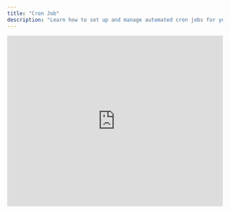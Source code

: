 ```yaml
---
title: "Cron Job"
description: "Learn how to set up and manage automated cron jobs for your AI agent testing and evaluation workflows."
---
```


<iframe
  width="100%"
  height="400px"
  style={{
    aspectRatio: "16 / 9",
    border: "1px solid #ccc",
    borderRadius: "8px",
    marginBottom: "20px",
  }}
  src="https://www.loom.com/embed/67a770b2ba784153ad437e6f604cefda"
  frameborder="0"
  allow="accelerometer; autoplay; clipboard-write; encrypted-media; gyroscope; picture-in-picture"
  allowfullscreen
  title="Cron Jobs Setup Guide"
/>

## What is a Cron Job?

Cron jobs run automated calls on a schedule to check the status of your agent and alert you if things fail.

## Creating a Cron Job

<Steps>
  <Step title="Navigate to Evaluators and Select Scenarios">
    1. Go to your main dashboard
    2. Navigate to the **Evaluators** section
    3. Select the scenarios you want to automate
    4. Look for the **Action** button in the top right corner
  </Step>

<Step title="Create Cron Job from Actions">
  1. Click the **Action** button in the top right 2. A dropdown menu will appear
  3. Select **"Create a Cron Job"** from the dropdown options
</Step>

  <Step title="Choose Cron Job Type">
    You'll be presented with two options:

    - **Manual**: Configure custom cron settings
    - **Predefined**: Use pre-configured schedule templates

  </Step>

  <Step title="Configure Your Cron Job Settings">
    #### Basic Information

    - **Name**: Enter a descriptive name for your cron job
      - _Tip: Give your cron job a descriptive name to help identify it later_

    #### Schedule Configuration

    **Cron Expression**: `* * * * *`

    - Choose between **Manual Input** or **Quick Schedule**
    - The format represents: _every minute, every hour, every day, every month, every day of the week_

    **Timezone**: Default is `Asia/Calcutta` (adjust as needed)

    **Number of Times to Run**: Set how many times this cron job should run (default: 1)

    #### Detailed Cron Settings

    Configure each time component individually:

    - **Minute**: `*`
      - Examples: `*`, `*/5`, `0-59`, `30`
    - **Hour**: `*`
      - Examples: `*`, `*/2`, `0-23`, `14`
    - **Day of Month**: `*`
      - Examples: `*`, `1-31`, `15`, `L` (Last day of month)
    - **Month**: `*`
      - Examples: `*`, `1-12`, `6`
    - **Day of Week**: `*`
      - Examples: `*`, `0-6` (where 0 = Sunday)

  </Step>

  <Step title="Save Your Cron Job">
    1. Review all your settings to ensure they're correct
    2. Click **"Save"** or **"Create"** to activate the schedule
    3. Your cron job will now run automatically according to the specified schedule
  </Step>
</Steps>

## Managing Existing Cron Jobs

### Accessing Cron Job Management

1. Navigate to the top right corner of your dashboard
2. Go to the project section
3. Select **Cron Jobs** to access the management interface

### Available Actions

From the cron job management interface, you can:

- **Update**: Modify existing cron job settings and schedules
- **Delete**: Remove cron jobs that are no longer needed
- **Monitor**: View execution status and history

## Common Cron Schedule Examples

Here are some frequently used cron expressions:

- `0 0 * * *` - Daily at midnight
- `0 0 * * 0` - Weekly on Sunday at midnight
- `0 0 1 * *` - Monthly on the 1st at midnight
- `0 */6 * * *` - Every 6 hours
- `*/30 * * * *` - Every 30 minutes
- `0 9 * * 1-5` - Every weekday at 9 AM
